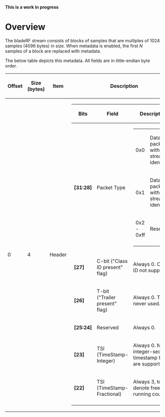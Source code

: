 '''This is a work in progress'''

= Overview =

The bladeRF stream consists of blocks of samples that are multiples of 1024 samples (4096 bytes) in size. When metadata is enabled, the first ''N'' samples of a block are replaced with metadata.

The below table depicts this metadata. All fields are in little-endian byte order.

{| class="wikitable" 
!'''Offset'''
!'''Size (bytes)'''
!'''Item'''
!'''Description'''
|-
|0
|4
|Header
|
{|
!'''Bits'''
!'''Field'''
!'''Description'''
|-
|'''[31:28]'''
|Packet Type
|
{|
|0x0 
|Data packet with stream identifier
|-
|0x1
|Data packet without stream identifier
|-
|0x2 - 0xff
|Reserved
|-
|}
|-
|'''[27]'''
|C-bit ("Class ID present" flag)
|Always 0. Class ID not supported.
|-
|'''[26]'''
|T-bit ("Trailer present" flag)
|Always 0. Trailers never used.
|-
|'''[25:24]'''
|Reserved
|Always 0.
|-
|'''[23]'''
|TSI (TimeStamp-Integer)
|Always 0. No integer-seconds timestamp fields are supported.
|-
|'''[22]'''
|TSI (TimeStamp-Fractional)
|Always 3, to denote free-running counter.
|-
|}
|}